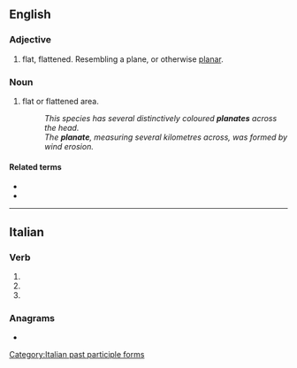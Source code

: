 ==English==

===Adjective===
{{head|en|adjective form}}
# flat, flattened. Resembling a plane, or otherwise [[planar]].

===Noun===
{{en-noun}}

# {{lb|en|entomology|geography}} flat or flattened area.
#: ''This species has several distinctively coloured '''planates''' across the head.''
#: ''The '''planate''', measuring several kilometres across, was formed by wind erosion.''

====Related terms====
* {{l|en|plane}}
* {{l|en|planar}}

----

==Italian==

===Verb===
{{head|it|verb form}}

# {{inflection of|planare||2|p|pres|indc|lang=it}}
# {{inflection of|planare||2|p|impr|lang=it}}
# {{feminine plural of|planato|lang=it}}

===Anagrams===
* {{l|it|palante}}

[[Category:Italian past participle forms]]